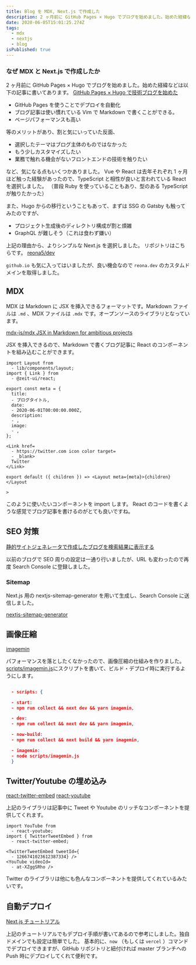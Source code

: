 ```yaml
---
title: Blog を MDX, Next.js で作成した
description: 2 ヶ月前に GitHub Pages × Hugo でブログを始めました。始めた経緯などは以下の記事に書いてあります。
date: 2020-06-05T15:01:25.274Z
tags:
  - mdx
  - nextjs
  - blog
isPublished: true
---
```


### なぜ MDX と Next.js で作成したか

2 ヶ月前に GitHub Pages × Hugo でブログを始めました。始めた経緯などは以下の記事に書いてあります。
[GitHub Pages × Hugo で技術ブログを始めた](/posts/20200331)

- GitHub Pages を使うことでデプロイを自動化
- ブログ記事は使い慣れている Vim で Markdown で書くことができる。
- ページパフォーマンスも高い

等のメリットがあり、割と気にいっていた反面、

- 選択したテーマはブログ主体のものではなかった
- もう少しカスタマイズしたい
- 業務で触れる機会がないフロントエンドの技術を触りたい

など、気になる点もいくつかありました。
Vue や React は去年それぞれ 1 ヶ月ほど触った経験があったので、TypeScript と相性が良いと言われている React を選択しました。
（普段 Ruby を使っていることもあり、型のある TypeScript が触りたかった）

また、Hugo からの移行ということもあって、まずは SSG の Gatsby も触ってみたのですが、

- プロジェクト生成後のディレクトリ構成が割と煩雑
- GraphQL が難しそう（これは食わず嫌い）

上記の理由から、よりシンプルな Next.js を選択しました。
リポジトリはこちらです。
[reona5/dev](https://github.com/reona5/dev)

`github.io` も気に入ってはいましたが、良い機会なので `reona.dev` のカスタムドメインを取得しました。

## MDX

MDX は Markdown に JSX を挿入できるフォーマットです。Markdown ファイルは `.md` 、MDX ファイルは `.mdx` です。オープンソースのライブラリとなっています。

[mdx-js/mdx JSX in Markdown for ambitious projects](https://github.com/mdx-js/mdx)

JSX を挿入できるので、Markdown で書くブログ記事に React のコンポーネントを組み込むことができます。

```mdx
import Layout from
  - lib/components/layout;
import { Link } from
  - @zeit-ui/react;

export const meta = {
  title:
  - ブログタイトル,
  date:
  - 2020-06-01T00:00:00.000Z,
  description:
  - ,
  image:
  - ,
};

<Link href=
  - https://twitter.com icon color target=
  - _blank>
  Twitter
</Link>

export default ({ children }) => <Layout meta={meta}>{children}</Layout

>
```

このように使いたいコンポーネントを import します。
React のコードを書くような感覚でブログ記事を書けるのがとても良いですね。

## SEO 対策

[静的サイトジェネレータで作成したブログを検索結果に表示する](/posts/20200518)

以前のブログで SEO 周りの設定は一通り行いましたが、URL も変わったので再度 Search Console に登録しました。

### Sitemap

Next.js 用の nextjs-sitemap-generator を用いて生成し、Search Console に送信しました。

[nextjs-sitemap-generator](https://www.npmjs.com/package/nextjs-sitemap-generator)

## 画像圧縮

[imagemin](https://github.com/imagemin/imagemin)

パフォーマンスを落としたくなかったので、画像圧縮の仕組みを作りました。
[scripts/imagemin.js](https://github.com/reona5/dev/blob/master/scripts/imagemin.js)にスクリプトを書いて、ビルド・デプロイ時に実行するようにします。

```json

  - scripts: {

  - start:
  - npm run collect && next dev && yarn imagemin,

  - dev:
  - npm run collect && next dev && yarn imagemin,

  - now-build:
  - npm run collect && next build && yarn imagemin,

  - imagemin:
  - node scripts/imagemin.js
  }

```

## Twitter/Youtube の埋め込み

[react-twitter-embed](https://www.npmjs.com/package/react-twitter-embed)
[react-youtube](https://www.npmjs.com/package/react-youtube)

上記のライブラリは記事中に Tweet や Youtube のリッチなコンポーネントを提供してくれます。

```mdx
import YouTube from
  - react-youtube;
import { TwitterTweetEmbed } from
  - react-twitter-embed;

<TwitterTweetEmbed tweetId={
  - 1266741023612387334} />
<YouTube videoId=
  - at-XZggSRho />
```

Twitter のライブラリは他にも色んなコンポーネントを提供してくれているみたいです。

## 自動デプロイ

[Next.js チュートリアル](https://nextjs.org/learn/basics/deploying-nextjs-app)

上記のチュートリアルでもデプロイ手順が書いてあるので参考にしました。独自ドメインでも設定は簡単でした。
基本的に、`now` （もしくは `vercel` ）コマンドでデプロイできますが、GitHub リポジトリと紐付ければ master ブランチへの Push 時にデプロイしてくれて便利です。
